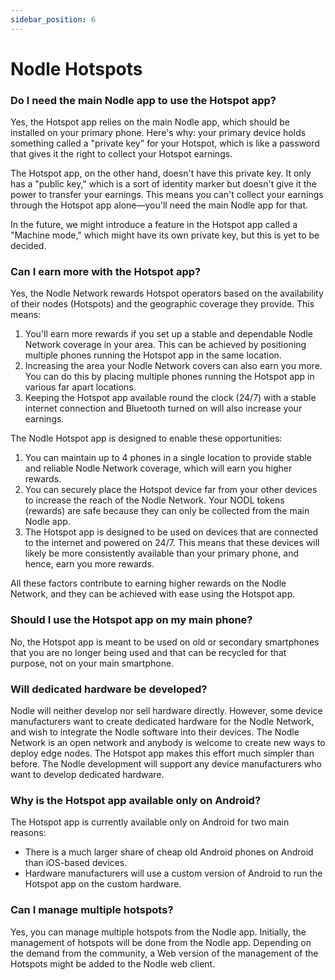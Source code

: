 ```yaml
---
sidebar_position: 6
---
```


# Nodle Hotspots

### Do I need the main Nodle app to use the Hotspot app?

Yes, the Hotspot app relies on the main Nodle app, which should be installed on your primary phone. Here's why: your primary device holds something called a "private key" for your Hotspot, which is like a password that gives it the right to collect your Hotspot earnings.

The Hotspot app, on the other hand, doesn't have this private key. It only has a "public key," which is a sort of identity marker but doesn't give it the power to transfer your earnings. This means you can't collect your earnings through the Hotspot app alone—you'll need the main Nodle app for that.

In the future, we might introduce a feature in the Hotspot app called a "Machine mode," which might have its own private key, but this is yet to be decided.

### Can I earn more with the Hotspot app?

Yes, the Nodle Network rewards Hotspot operators based on the availability of their nodes (Hotspots) and the geographic coverage they provide. This means:

1. You'll earn more rewards if you set up a stable and dependable Nodle Network coverage in your area. This can be achieved by positioning multiple phones running the Hotspot app in the same location.
2. Increasing the area your Nodle Network covers can also earn you more. You can do this by placing multiple phones running the Hotspot app in various far apart locations.
3. Keeping the Hotspot app available round the clock (24/7) with a stable internet connection and Bluetooth turned on will also increase your earnings.

The Nodle Hotspot app is designed to enable these opportunities:
    
1. You can maintain up to 4 phones in a single location to provide stable and reliable Nodle Network coverage, which will earn you higher rewards.
2. You can securely place the Hotspot device far from your other devices to increase the reach of the Nodle Network. Your NODL tokens (rewards) are safe because they can only be collected from the main Nodle app.
3. The Hotspot app is designed to be used on devices that are connected to the internet and powered on 24/7. This means that these devices will likely be more consistently available than your primary phone, and hence, earn you more rewards.

All these factors contribute to earning higher rewards on the Nodle Network, and they can be achieved with ease using the Hotspot app.

### Should I use the Hotspot app on my main phone?

No, the Hotspot app is meant to be used on old or secondary smartphones that you are no longer being used and that can be
recycled for that purpose, not on your main smartphone. 

### Will dedicated hardware be developed?

Nodle will neither develop nor sell hardware directly. However, some device manufacturers want to create dedicated hardware 
for the Nodle Network, and wish to integrate the Nodle software into their devices. The Nodle Network is an open network and 
anybody is welcome to create new ways to deploy edge nodes. The Hotspot app makes this effort much simpler than before. The 
Nodle development will support any device manufacturers who want to develop dedicated hardware.  

### Why is the Hotspot app available only on Android?

The Hotspot app is currently available only on Android for two main reasons:

- There is a much larger share of cheap old Android phones on Android than iOS-based devices.
- Hardware manufacturers will use a custom version of Android to run the Hotspot app on the custom hardware.

### Can I manage multiple hotspots?

Yes, you can manage multiple hotspots from the Nodle app. Initially, the management of hotspots will be done from the Nodle 
app. Depending on the demand from the community, a Web version of the management of the Hotspots might be added to the Nodle 
web client.
